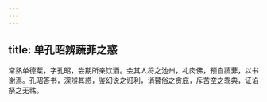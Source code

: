 ```yaml
---
---
---
```

title: 单孔昭辨蔬菲之惑
---



常熟单德棻，字孔昭，尝期所亲饮酒。会其人将之池州，礼肉佛，预自蔬菲，以书谢焉。孔昭答书，深辨其惑，鉴幻说之诳利，诮瞽俗之贪庇，斥苦空之乖典，证谄祭之无祜。